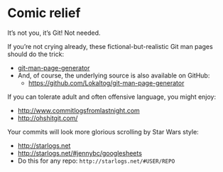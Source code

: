 # Comic relief {#comic-relief}

It's not you, it's Git! Not needed.

If you're not crying already, these fictional-but-realistic Git man pages should do the trick:

  * [git-man-page-generator](http://git-man-page-generator.lokaltog.net)
  * And, of course, the underlying source is also available on GitHub:
    - <https://github.com/Lokaltog/git-man-page-generator>

If you can tolerate adult and often offensive language, you might enjoy:

  * <http://www.commitlogsfromlastnight.com>
  * <http://ohshitgit.com/>

Your commits will look more glorious scrolling by Star Wars style:

  * <http://starlogs.net>
  * <http://starlogs.net/#jennybc/googlesheets>
  * Do this for any repo: `http://starlogs.net/#USER/REPO`
  
